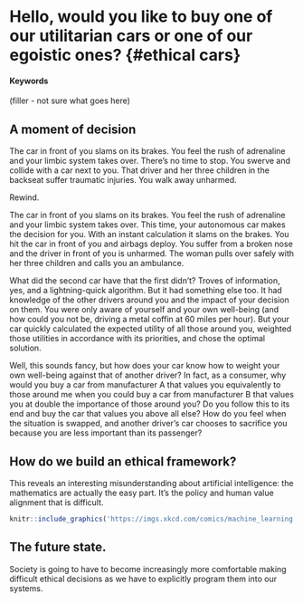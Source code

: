 # Hello, would you like to buy one of our utilitarian cars or one of our egoistic ones? {#ethical cars}

#### Keywords {-}

(filler - not sure what goes here)

## A moment of decision

The car in front of you slams on its brakes. You feel the rush of adrenaline and your limbic system takes over. There's no time to stop. You swerve and collide with a car next to you. That driver and her three children in the backseat suffer traumatic injuries. You walk away unharmed.

Rewind.

The car in front of you slams on its brakes. You feel the rush of adrenaline and your limbic system takes over.  This time, your autonomous car makes the decision for you. With an instant calculation it slams on the brakes. You hit the car in front of you and airbags deploy. You suffer from a broken nose and the driver in front of you is unharmed. The woman pulls over safely with her three children and calls you an ambulance.

What did the second car have that the first didn't? Troves of information, yes, and a lightning-quick algorithm. But it had something else too. It had knowledge of the other drivers around you and the impact of your decision on them. You were only aware of yourself and your own well-being (and how could you not be, driving a metal coffin at 60 miles per hour). But your car quickly calculated the expected utility of all those around you, weighted those utilities in accordance with its priorities, and chose the optimal solution.

Well, this sounds fancy, but how does your car know how to weight your own well-being against that of another driver? In fact, as a consumer, why would you buy a car from manufacturer A that values you equivalently to those around me when you could buy a car from manufacturer B that values you at double the importance of those around you? Do you follow this to its end and buy the car that values you above all else? How do you feel when the situation is swapped, and another driver's car chooses to sacrifice you because you are less important than its passenger?

## How do we build an ethical framework?

This reveals an interesting misunderstanding about artificial intelligence: the mathematics are actually the easy part. It's the policy and human value alignment that is difficult.

<!-- ...or include images directly from the web. Cite your sources! -->
```r
knitr::include_graphics('https://imgs.xkcd.com/comics/machine_learning.png')
```

## The future state.

Society is going to have to become increasingly more comfortable making difficult ethical decisions as we have to explicitly program them into our systems.

